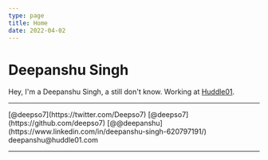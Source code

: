 ```yaml
---
type: page
title: Home
date: 2022-04-02
---
```


# Deepanshu Singh

Hey, I'm a Deepanshu Singh, a still don't know. Working at [Huddle01](https://huddle01.com).

---


<div>
  <Socials imageSrc="/images/twitter.png" alt="Twitter">
    [@deepso7](https://twitter.com/Deepso7)
  </Socials>
  <Socials imageSrc="/images/github.png" alt="Github">
    [@deepso7](https://github.com/deepso7)
  </Socials>
  <Socials imageSrc="/images/linkedin.png" alt="LinkedIn">
    [@@deepanshu](https://www.linkedin.com/in/deepanshu-singh-620797191/)
  </Socials>
  <Socials imageSrc="/images/gmail.png" alt="Gmail">
    deepanshu@huddle01.com
  </Socials>
</div>

---
